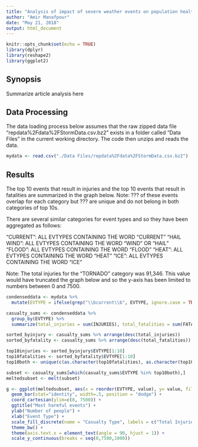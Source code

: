 ---
title: "Analysis of impact of severe weather events on population health and economic consequences"
author: "Amir Manafpour"
date: "May 21, 2018"
output: html_document
---

```{r setup, include=FALSE}
knitr::opts_chunk$set(echo = TRUE)
library(dplyr)
library(reshape2)
library(ggplot2)
```

## Synopsis
Summarize article analysis here

## Data Processing
The data loading process below assumes that the raw zipped data file "repdata%2Fdata%2FStormData.csv.bz2" exists in a folder called "Data Files" in the current working directory. The code then unzips and reads the data.

``` {r dataimport, cache = TRUE}
mydata <- read.csv("./Data Files/repdata%2Fdata%2FStormData.csv.bz2")
```

## Results
The top 10 events that result in injuries and the top 10 events that result in fatalities are summarized in the graph below. Note: ??? of these events overlap for each category but ??? are unique and do not belong in both categories of top 10s.

There are several similar categories for event types and so they have been aggregated as follows:

"CURRENT": ALL EVTYPES CONTAINING THE WORD "CURRENT"
"HAIL WIND": ALL EVTYPES CONTAINING THE WORD "WIND" OR "HAIL"
"FLOOD": ALL EVTYPES CONTAINING THE WORD "FLOOD"
"HEAT": ALL EVTYPES CONTAINING THE WORD "HEAT"
"ICE": ALL EVTYPES CONTAINING THE WORD "ICE"

Note: The total injuries for the "TORNADO" category was 91,346. This value would have truncated the graph below and so the y-axis has been limited to numbers between 0 and 7500.

``` {r analysis}
condenseddata <- mydata %>%
  mutate(EVTYPE = ifelse(grep("\\bcurrent\\b", EVTYPE, ignore.case = TRUE), "CURRENT", EVTYPE))

casualty_sums <- condenseddata %>%
  group_by(EVTYPE) %>%
  summarize(total_injuries = sum(INJURIES), total_fatalities = sum(FATALITIES))

sorted_byinjury <- casualty_sums %>% arrange(desc(total_injuries))
sorted_byfatality <- casualty_sums %>% arrange(desc(total_fatalities))

top10injuries <- sorted_byinjury$EVTYPE[1:10]
top10fatalities <- sorted_byfatality$EVTYPE[1:10]
top10both <- unique(c(as.character(top10fatalities), as.character(top10injuries)))

subset <- casualty_sums[which(casualty_sums$EVTYPE %in% top10both),]
meltedsubset <- melt(subset)

g <- ggplot(meltedsubset, aes(x = reorder(EVTYPE, value), y= value, fill = variable), xlab="Event Type") +
  geom_bar(stat="identity", width=.5, position = "dodge") +
  coord_cartesian(ylim=c(0, 7500)) +
  ggtitle("Most harmful events") +
  ylab("Number of people") +
  xlab("Event Type") +
  scale_fill_discrete(name = "Casualty Type", labels = c("Total Injuries", "Total Fatalities")) +
  theme_bw() +
  theme(axis.text.x = element_text(angle = 90, hjust = 1)) +
  scale_y_continuous(breaks = seq(0,7500,1000))

```

